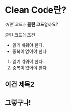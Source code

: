 
# Clean Code란?

*어떤 코드*가 **클린 코드**일까요?

클린 코드의 조건

- 읽기 쉬워야 한다.
- 중복이 없어야 한다.

1. 읽기 쉬워야 한다.
2. 중복이 없어야 한다.

## 이건 제목2

<div>
  <h2 className={cn("text-2xl", "font-bold")}>그렇구나!</h2>
</div>
